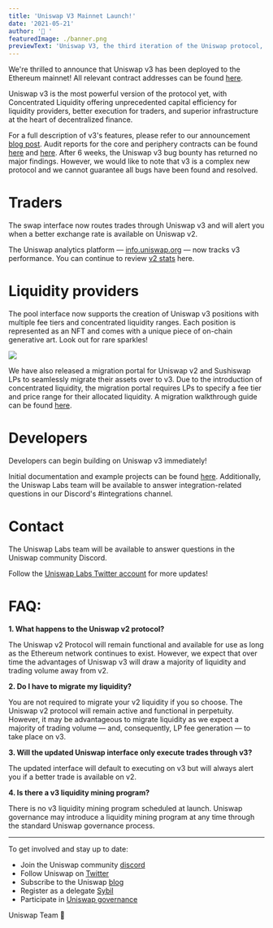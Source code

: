 ```yaml
---
title: 'Uniswap V3 Mainnet Launch!'
date: '2021-05-21'
author: '🦄 '
featuredImage: ./banner.png
previewText: 'Uniswap V3, the third iteration of the Uniswap protocol, has been deployed to the Ethereum mainnet!'
---
```


We&#39;re thrilled to announce that Uniswap v3 has been deployed to the Ethereum mainnet! All relevant contract addresses can be found [here](https://github.com/Uniswap/uniswap-v3-periphery/blob/main/deploys.md).

Uniswap v3 is the most powerful version of the protocol yet, with Concentrated Liquidity offering unprecedented capital efficiency for liquidity providers, better execution for traders, and superior infrastructure at the heart of decentralized finance.

For a full description of v3&#39;s features, please refer to our announcement [blog pos](https://uniswap.org/blog/uniswap-v3/)[t](https://uniswap.org/blog/uniswap-v3/). Audit reports for the core and periphery contracts can be found [here](https://github.com/Uniswap/uniswap-v3-core/tree/main/audits) and [here](https://github.com/Uniswap/uniswap-v3-periphery/tree/main/audits/abdk). After 6 weeks, the Uniswap v3 bug bounty has returned no major findings. However, we would like to note that v3 is a complex new protocol and we cannot guarantee all bugs have been found and resolved.

# Traders

The swap interface now routes trades through Uniswap v3 and will alert you when a better exchange rate is available on Uniswap v2.

The Uniswap analytics platform — [info.uniswap.org](https://info.uniswap.org) — now tracks v3 performance. You can continue to review [v2 stats](http://v2.info.uniswap.org/) here.

# Liquidity providers

The pool interface now supports the creation of Uniswap v3 positions with multiple fee tiers and concentrated liquidity ranges. Each position is represented as an NFT and comes with a unique piece of on-chain generative art. Look out for rare sparkles!

![](./NFT1.gif)

We have also released a migration portal for Uniswap v2 and Sushiswap LPs to seamlessly migrate their assets over to v3. Due to the introduction of concentrated liquidity, the migration portal requires LPs to specify a fee tier and price range for their allocated liquidity. A migration walkthrough guide can be found [here](https://docs.uniswap.org/concepts/introduction/liquidity-user-guide).

# Developers

Developers can begin building on Uniswap v3 immediately!

Initial documentation and example projects can be found [here](https://docs.uniswap.org/reference/smart-contracts). Additionally, the Uniswap Labs team will be available to answer integration-related questions in our Discord&#39;s #integrations channel.

# Contact

The Uniswap Labs team will be available to answer questions in the Uniswap community Discord.

Follow the [Uniswap Labs Twitter account](https://twitter.com/uniswap) for more updates!

# FAQ:

**1. What happens to the Uniswap v2 protocol?**

The Uniswap v2 Protocol will remain functional and available for use as long as the Ethereum network continues to exist. However, we expect that over time the advantages of Uniswap v3 will draw a majority of liquidity and trading volume away from v2.

**2. Do I have to migrate my liquidity?**

You are not required to migrate your v2 liquidity if you so choose. The Uniswap v2 protocol will remain active and functional in perpetuity. However, it may be advantageous to migrate liquidity as we expect a majority of trading volume — and, consequently, LP fee generation — to take place on v3.

**3. Will the updated Uniswap interface only execute trades through v3?**

The updated interface will default to executing on v3 but will always alert you if a better trade is available on v2.

**4. Is there a v3 liquidity mining program?**

There is no v3 liquidity mining program scheduled at launch. Uniswap governance may introduce a liquidity mining program at any time through the standard Uniswap governance process.

---

To get involved and stay up to date:

- Join the Uniswap community [discord](https://discord.gg/FCfyBSbCU5)
- Follow Uniswap on [Twitter](https://twitter.com/Uniswap)
- Subscribe to the Uniswap [blog](/blog)
- Register as a delegate [Sybil](http://sybil.org/)
- Participate in [Uniswap governance](http://gov.uniswap.org/)

Uniswap Team
🦄

